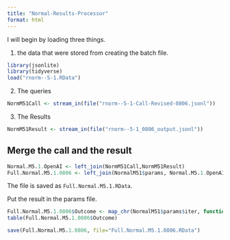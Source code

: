 ```yaml
---
title: "Normal-Results-Processor"
format: html
---
```


I will begin by loading three things.  

1. the data that were stored from creating the batch file.

```r
library(jsonlite)
library(tidyverse)
load("rnorm--5-1.RData")
```

2. The queries

```r
NormM51Call <- stream_in(file("rnorm--5-1-Call-Revised-0806.jsonl"))
```

3. The Results

```r
NormM51Result <- stream_in(file("rnorm--5-1_0806_output.jsonl"))
```

## Merge the call and the result

```r
Normal.M5.1.OpenAI <- left_join(NormM51Call,NormM51Result)
Full.Normal.M5.1.0806 <- left_join(NormalM51$params, Normal.M5.1.OpenAI)
```

The file is saved as `Full.Normal.M5.1.RData`.

Put the result in the params file.

```r
Full.Normal.M5.1.0806$Outcome <- map_chr(NormalM51$params$iter, function(x) { unlist(NormM51Result$response$body$choices[[x]][[2]][2]) })
table(Full.Normal.M5.1.0806$Outcome)
```

```r
save(Full.Normal.M5.1.0806, file="Full.Normal.M5.1.0806.RData")
```

